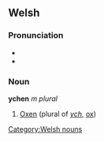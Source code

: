 ==Welsh==
===Pronunciation===
*{{IPA|/ˈəxen/}}
*{{SAMPA|/"@xen/}}

===Noun===
'''ychen''' ''m plural''
#[[oxen|Oxen]] (plural of ''[[ych]]'', [[ox]])

[[Category:Welsh nouns]]